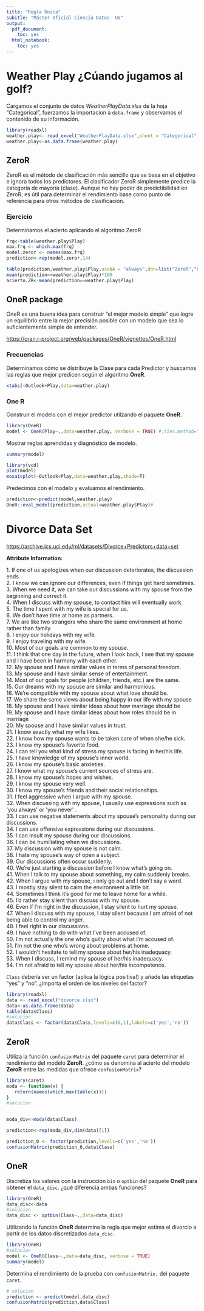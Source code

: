 ```yaml
---
title: "Regla Única"
subitle: "Máster Oficial Ciencia Datos- UV"
output:
  pdf_document:
    toc: yes
  html_notebook:
    toc: yes
---
```


# Weather Play ¿Cúando jugamos al golf?

Cargamos el conjunto de datos *WeatherPlayData.xlsx* de la hoja "Categorical", fuerzamos la importacion a `data.frame` y observamos el contenido de su información.

```r
library(readxl)
weather.play<- read_excel("WeatherPlayData.xlsx",sheet = "Categorical")
weather.play<-as.data.frame(weather.play)
```

## ZeroR

ZeroR es el método de clasificación más sencillo que se basa en el objetivo e ignora todos los predictores. El clasificador ZeroR simplemente predice la categoría de mayoría (clase). Aunque no hay poder de predictibilidad en ZeroR, es útil para determinar el rendimiento base como punto de referencia para otros métodos de clasificación.

### Ejercicio

Determinamos el acierto aplicando el algoritmo ZeroR

```r
frq<-table(weather.play$Play)
max.frq <- which.max(frq)
model.zeror <- names(max.frq)
prediction<-rep(model.zeror,14)

table(prediction,weather.play$Play,useNA = "always",dnn=list("ZeroR","Play"))
mean(prediction==weather.play$Play)*100
acierto.ZR<-mean(prediction==weather.play$Play)

```

## OneR package

OneR es una buena idea para construir "el mejor modelo simple" que logre un equilibrio entre la mejor precisión posible con un modelo que sea lo suficientemente simple de entender.

<https://cran.r-project.org/web/packages/OneR/vignettes/OneR.html>

### Frecuencias

Determinamos cómo se distribuye la Clase para cada Predictor y buscamos las reglas que mejor predicen según el algoritmo **OneR**.

```r
xtabs(~Outlook+Play,data=weather.play)
```

### One R

Construir el modelo con el mejor predictor utilzando el paquete **OneR**.

```r
library(OneR)
model <- OneR(Play~.,data=weather.play, verbose = TRUE) #,ties.method="chisq")
```

Mostrar reglas aprendidas y diagnóstico de modelo.

```r
summary(model)
```

```r
library(vcd)
plot(model)
mosaicplot(~Outlook+Play,data=weather.play,shade=T)
```

Predecimos con el modelo y evaluamos el rendimiento.

```r
prediction<-predict(model,weather.play)
OneR::eval_model(prediction,actual=weather.play$Play)#
```

# Divorce Data Set 

<https://archive.ics.uci.edu/ml/datasets/Divorce+Predictors+data+set>

**Attribute Information:**

1\. If one of us apologizes when our discussion deteriorates, the discussion ends.
\
2. I know we can ignore our differences, even if things get hard sometimes.
\
3. When we need it, we can take our discussions with my spouse from the beginning and correct it.
\
4. When I discuss with my spouse, to contact him will eventually work.
\
5. The time I spent with my wife is special for us.
\
6. We don't have time at home as partners.
\
7. We are like two strangers who share the same environment at home rather than family.
\
8. I enjoy our holidays with my wife.
\
9. I enjoy traveling with my wife.
\
10. Most of our goals are common to my spouse.
\
11. I think that one day in the future, when I look back, I see that my spouse and I have been in harmony with each other.
\
12. My spouse and I have similar values in terms of personal freedom.
\
13. My spouse and I have similar sense of entertainment.
\
14. Most of our goals for people (children, friends, etc.) are the same.
\
15. Our dreams with my spouse are similar and harmonious.
\
16. We're compatible with my spouse about what love should be.
\
17. We share the same views about being happy in our life with my spouse
\
18. My spouse and I have similar ideas about how marriage should be
\
19. My spouse and I have similar ideas about how roles should be in marriage
\
20. My spouse and I have similar values in trust.
\
21. I know exactly what my wife likes.
\
22. I know how my spouse wants to be taken care of when she/he sick.
\
23. I know my spouse's favorite food.
\
24. I can tell you what kind of stress my spouse is facing in her/his life.
\
25. I have knowledge of my spouse's inner world.
\
26. I know my spouse's basic anxieties.
\
27. I know what my spouse's current sources of stress are.
\
28. I know my spouse's hopes and wishes.
\
29. I know my spouse very well.
\
30. I know my spouse's friends and their social relationships.
\
31. I feel aggressive when I argue with my spouse.
\
32. When discussing with my spouse, I usually use expressions such as \'you always\' or \'you never\' .
\
33. I can use negative statements about my spouse's personality during our discussions.
\
34. I can use offensive expressions during our discussions.
\
35. I can insult my spouse during our discussions.
\
36. I can be humiliating when we discussions.
\
37. My discussion with my spouse is not calm.
\
38. I hate my spouse's way of open a subject.
\
39. Our discussions often occur suddenly.
\
40. We're just starting a discussion before I know what's going on.
\
41. When I talk to my spouse about something, my calm suddenly breaks.
\
42. When I argue with my spouse, ı only go out and I don't say a word.
\
43. I mostly stay silent to calm the environment a little bit.
\
44. Sometimes I think it's good for me to leave home for a while.
\
45. I'd rather stay silent than discuss with my spouse.
\
46. Even if I'm right in the discussion, I stay silent to hurt my spouse.
\
47. When I discuss with my spouse, I stay silent because I am afraid of not being able to control my anger.
\
48. I feel right in our discussions.
\
49. I have nothing to do with what I've been accused of.
\
50. I'm not actually the one who's guilty about what I'm accused of.
\
51. I'm not the one who's wrong about problems at home.
\
52. I wouldn't hesitate to tell my spouse about her/his inadequacy.
\
53. When I discuss, I remind my spouse of her/his inadequacy.
\
54. I'm not afraid to tell my spouse about her/his incompetence.

`Class` debería ser un factor (aplica la lógica positiva!) y añade las etiquetas "yes" y "no". ¿importa el orden de los niveles del factor?

```r
library(readxl)
data <- read_excel("divorce.xlsx")
data<-as.data.frame(data)
table(data$Class)
#solucion
data$Class <- factor(data$Class,levels=c(0,1),labels=c('yes','no'))
```

## ZeroR

Utiliza la función `confusionMatrix` del paquete `caret` para determinar el rendimiento del modelo **ZeroR**. ¿cómo se denomina al acierto del modelo **ZeroR** entre las medidas que ofrece `confusionMatrix`?

```r
library(caret)
moda <- function(x) {
   return(names(which.max(table(x))))
}
#solucion


moda_div<-moda(data$Class) 

prediction<-rep(moda_div,dim(data)[1])

prediction_0 <- factor(prediction,levels=c('yes','no'))
confusionMatrix(prediction_0,data$Class)

```

## OneR

Discretiza los valores con la instrucción `bin` o `optbin` del paquete **OneR** para obtener el `data_disc`. ¿qué diferencia ambas funciones?

```r
library(OneR)
data_disc<-data
#solucion
data_disc <- optbin(Class~.,data=data_disc)
```

Utilizando la función **OneR** determina la regla que mejor estima el divorcio a partir de los datos discretizados `data_disc`.

```r
library(OneR)
#solucion
model <- OneR(Class~.,data=data_disc, verbose = TRUE)
summary(model)
```

Determina el rendimiento de la prueba con `confusionMatrix.` del paquete `caret`.

```r
# solucion
prediction <- predict(model,data_disc)
confusionMatrix(prediction,data$Class)
```
